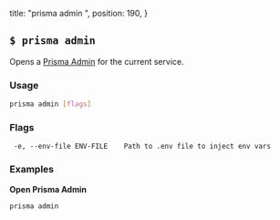   title: "prisma admin ",
  position: 190,
}

## `$ prisma admin`

Opens a [Prisma Admin](el3e) for the current service. 

### Usage

```sh
prisma admin [flags]
```

### Flags

```
 -e, --env-file ENV-FILE    Path to .env file to inject env vars
```

### Examples

**Open Prisma Admin**

```sh
prisma admin
```
